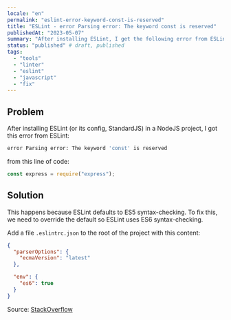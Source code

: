 ```yaml
---
locale: "en"
permalink: "eslint-error-keyword-const-is-reserved"
title: "ESLint - error Parsing error: The keyword const is reserved"
publishedAt: "2023-05-07"
summary: "After installing ESLint, I get the following error from ESLint: error Parsing Error: The Keyword const is reserved."
status: "published" # draft, published
tags:
  - "tools"
  - "linter"
  - "eslint"
  - "javascript"
  - "fix"
---
```


## Problem

After installing ESLint (or its config, StandardJS) in a NodeJS project, I got this error from ESLint:

```bash
error Parsing error: The keyword 'const' is reserved
```

from this line of code:

```javascript
const express = require("express");
```

## Solution

This happens because ESLint defaults to ES5 syntax-checking. To fix this, we need to override the default so ESLint uses ES6 syntax-checking.

Add a file `.eslintrc.json` to the root of the project with this content:

```json filename=".eslintrc.json"
{
  "parserOptions": {
    "ecmaVersion": "latest"
  },

  "env": {
    "es6": true
  }
}
```

Source: [StackOverflow](https://stackoverflow.com/questions/42706584/eslint-error-parsing-error-the-keyword-const-is-reserved/42706706#42706706)
